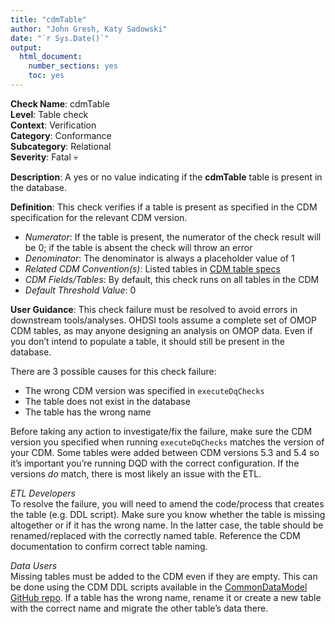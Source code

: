 ```yaml
---
title: "cdmTable"
author: "John Gresh, Katy Sadowski"
date: "`r Sys.Date()`"
output:
  html_document:
    number_sections: yes
    toc: yes
---
```


**Check Name**: cdmTable
<br>**Level**: Table check
<br>**Context**: Verification
<br>**Category**: Conformance
<br>**Subcategory**: Relational
<br>**Severity**: Fatal &#x1F480;

**Description**: A yes or no value indicating if the **cdmTable** table is present in the database.

**Definition**: This check verifies if a table is present as specified in the CDM specification for the relevant CDM version. 

- *Numerator*: If the table is present, the numerator of the check result will be 0; if the table is absent the check will throw an error
- *Denominator*: The denominator is always a placeholder value of 1
- *Related CDM Convention(s)*: Listed tables in [CDM table specs](https://ohdsi.github.io/CommonDataModel/index.html)
- *CDM Fields/Tables*: By default, this check runs on all tables in the CDM
- *Default Threshold Value*: 0

**User Guidance**: This check failure must be resolved to avoid errors in downstream tools/analyses.  OHDSI tools assume a complete set of OMOP CDM tables, as may anyone designing an analysis on OMOP data.  Even if you don’t intend to populate a table, it should still be present in the database.

There are 3 possible causes for this check failure: 

- The wrong CDM version was specified in `executeDqChecks` 
- The table does not exist in the database 
- The table has the wrong name 

Before taking any action to investigate/fix the failure, make sure the CDM version you specified when running `executeDqChecks` matches the version of your CDM. Some tables were added between CDM versions 5.3 and 5.4 so it’s important you’re running DQD with the correct configuration. If the versions *do* match, there is most likely an issue with the ETL. 

*ETL Developers*\
To resolve the failure, you will need to amend the code/process that creates the table (e.g. DDL script). Make sure you know whether the table is missing altogether or if it has the wrong name.  In the latter case, the table should be renamed/replaced with the correctly named table. Reference the CDM documentation to confirm correct table naming. 

*Data Users*\
Missing tables must be added to the CDM even if they are empty. This can be done using the CDM DDL scripts available in the [CommonDataModel GitHub repo](https://github.com/OHDSI/CommonDataModel). If a table has the wrong name, rename it or create a new table with the correct name and migrate the other table's data there.
